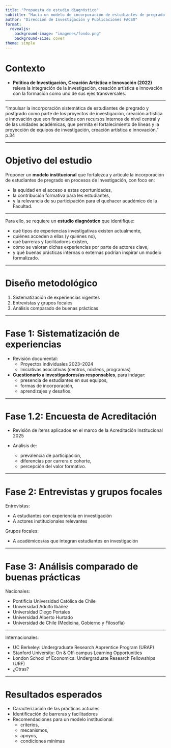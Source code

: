 ```yaml
---
title: "Propuesta de estudio diagnóstico"
subtitle: "Hacia un modelo de incorporación de estudiantes de pregrado en investigación en FACSO"
author: "Dirección de Investigación y Publicaciones FACSO"
format:
  revealjs:
    background-image: "imagenes/fondo.png"
    background-size: cover
theme: simple
---
```


# Contexto

- **Política de Investigación, Creación Artística e Innovación (2022)** releva la integración de la investigación, creación artística e innovación con la formación como uno de sus ejes transversales.

---

"Impulsar la incorporación sistemática de estudiantes de pregrado y postgrado como parte de los proyectos de investigación, creación artística e innovación que son financiados con recursos internos de nivel central y de las unidades académicas, que permita el fortalecimiento de líneas y la proyección de equipos de investigación, creación artística e innovación." p.34

---

# Objetivo del estudio

Proponer un **modelo institucional** que fortalezca y articule la incorporación de estudiantes de pregrado en procesos de investigación, con foco en:

- la equidad en el acceso a estas oportunidades,
- la contribución formativa para les estudiantes,
- y la relevancia de su participación para el quehacer académico de la Facultad.

---

Para ello, se requiere un **estudio diagnóstico** que identifique:

- qué tipos de experiencias investigativas existen actualmente,
- quiénes acceden a ellas (y quiénes no),
- qué barreras y facilitadores existen,
- cómo se valoran dichas experiencias por parte de actores clave,
- y qué buenas prácticas internas o externas podrían inspirar un modelo formalizado.

---

# Diseño metodológico

1. Sistematización de experiencias vigentes  
2. Entrevistas y grupos focales
3. Análisis comparado de buenas prácticas

---

# Fase 1: Sistematización de experiencias

- Revisión documental:
  - Proyectos individuales 2023–2024
  - Iniciativas asociativas (centros, núcleos, programas)

- **Cuestionario a investigadores/as responsables**, para indagar:
  - presencia de estudiantes en sus equipos,
  - formas de incorporación,
  - aprendizajes y desafíos.

---

# Fase 1.2: Encuesta de Acreditación

- Revisión de ítems aplicados en el marco de la Acreditación Institucional 2025

- Análisis de:
  - prevalencia de participación,
  - diferencias por carrera o cohorte,
  - percepción del valor formativo.

---

# Fase 2: Entrevistas y grupos focales

Entrevistas:

- A estudiantes con experiencia en investigación
- A actores institucionales relevantes

Grupos focales:

- A académicos/as que integran estudiantes en investigación

---

# Fase 3: Análisis comparado de buenas prácticas

Nacionales:

- Pontificia Universidad Católica de Chile
- Universidad Adolfo Ibáñez
- Universidad Diego Portales
- Universidad Alberto Hurtado
- Universidad de Chile (Medicina, Gobierno y Filosofía)

---

Internacionales:

- UC Berkeley:	Undergraduate Research Apprentice Program (URAP)
- Stanford University:	On & Off-campus Learning Opportunities
- London School of Economics:	Undergraduate Research Fellowships (URF)
- ¿Otras?

---

# Resultados esperados

- Caracterización de las prácticas actuales  
- Identificación de barreras y facilitadores  
- Recomendaciones para un modelo institucional:
  - criterios,
  - mecanismos,
  - apoyos,
  - condiciones mínimas

